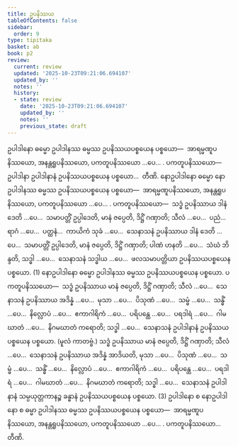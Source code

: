 ```yaml
---
title: ဥပနိဿယ
tableOfContents: false
sidebar:
  order: 9
type: tipitaka
basket: ab
book: p2
review:
  current: review
  updated: '2025-10-23T09:21:06.694107'
  updated_by: ''
  notes: ''
  history:
  - state: review
    date: '2025-10-23T09:21:06.694107'
    updated_by: ''
    notes: ''
    previous_state: draft
---
```



<ReviewStatus review={frontmatter.review} showDetails={true} />

<HypothesisAnnotation frontmatter={frontmatter} />

<DynamicBreadcrumb />

<Division number="26" book="p2" e="ch" v="38" p="345">

<Paragraph number="3590" book="p2">
ဥပါဒါနော ဓမ္မော ဥပါဒါနဿ ဓမ္မဿ ဥပနိဿယပစ္စယေန ပစ္စယော—  အာရမ္မဏူပနိဿယော, အနန္တရူပနိဿယော, ပကတူပနိဿယော …ပေ… . <Emphasis>ပကတူပနိဿယော</Emphasis>—  ဥပါဒါနာ ဥပါဒါနာနံ ဥပနိဿယပစ္စယေန ပစ္စယော…  တီဏိ.
</Paragraph>

</Division>
<Division number="27" book="p2" e="ch" v="38" p="345">

<Paragraph number="3591" book="p2">
နောဥပါဒါနော ဓမ္မော နောဥပါဒါနဿ ဓမ္မဿ ဥပနိဿယပစ္စယေန ပစ္စယော—  အာရမ္မဏူပနိဿယော, အနန္တရူပနိဿယော, ပကတူပနိဿယော …ပေ… . <Emphasis>ပကတူပနိဿယော</Emphasis>—  သဒ္ဓံ ဥပနိဿာယ ဒါနံ ဒေတိ …ပေ…  သမာပတ္တိံ ဥပ္ပါဒေတိ, မာနံ ဇပ္ပေတိ, ဒိဋ္ဌိံ ဂဏှာတိ; သီလံ …ပေ…  ပညံ…  ရာဂံ …ပေ…  ပတ္ထနံ…  ကာယိကံ သုခံ …ပေ…  သေနာသနံ ဥပနိဿာယ ဒါနံ ဒေတိ …ပေ…  သမာပတ္တိံ ဥပ္ပါဒေတိ, မာနံ ဇပ္ပေတိ, ဒိဋ္ဌိံ ဂဏှာတိ; ပါဏံ ဟနတိ …ပေ…  သံဃံ ဘိန္ဒတိ, သဒ္ဓါ …ပေ…  သေနာသနံ သဒ္ဓါယ …ပေ…  ဖလသမာပတ္တိယာ ဥပနိဿယပစ္စယေန ပစ္စယော. (1)
</Paragraph>

<Paragraph number="3592" book="p2">
နောဥပါဒါနော ဓမ္မော ဥပါဒါနဿ ဓမ္မဿ ဥပနိဿယပစ္စယေန ပစ္စယော. <Emphasis>ပကတူပနိဿယော</Emphasis>—  သဒ္ဓံ ဥပနိဿာယ မာနံ ဇပ္ပေတိ, ဒိဋ္ဌိံ ဂဏှာတိ; သီလံ …ပေ…  သေနာသနံ ဥပနိဿာယ အဒိန္နံ …ပေ…  မုသာ …ပေ…  ပိသုဏံ …ပေ…  သမ္ဖံ …ပေ…  သန္ဓိံ …ပေ…  နိလ္လောပံ …ပေ…  ဧကာဂါရိကံ …ပေ…  ပရိပန္ထေ …ပေ…  ပရဒါရံ …ပေ…  ဂါမဃာတံ …ပေ…  နိဂမဃာတံ ကရောတိ; သဒ္ဓါ …ပေ…  သေနာသနံ ဥပါဒါနာနံ ဥပနိဿယပစ္စယေန ပစ္စယော. (မူလံ ကာတဗ္ဗံ.) သဒ္ဓံ ဥပနိဿာယ မာနံ ဇပ္ပေတိ, ဒိဋ္ဌိံ ဂဏှာတိ; သီလံ …ပေ…  သေနာသနံ ဥပနိဿာယ အဒိန္နံ အာဒိယတိ, မုသာ …ပေ…  ပိသုဏံ …ပေ…  သမ္ဖံ …ပေ…  သန္ဓိံ …ပေ…  နိလ္လောပံ …ပေ…  ဧကာဂါရိကံ …ပေ…  ပရိပန္ထေ …ပေ…  ပရဒါရံ …ပေ…  ဂါမဃာတံ …ပေ…  နိဂမဃာတံ ကရောတိ; သဒ္ဓါ …ပေ…  သေနာသနံ ဥပါဒါနာနံ သမ္ပယုတ္တကာနဉ္စ ခန္ဓာနံ ဥပနိဿယပစ္စယေန ပစ္စယော. (3)
</Paragraph>

<Paragraph number="3593" book="p2">
ဥပါဒါနော စ နောဥပါဒါနော စ ဓမ္မာ ဥပါဒါနဿ ဓမ္မဿ ဥပနိဿယပစ္စယေန ပစ္စယော—  အာရမ္မဏူပနိဿယော, အနန္တရူပနိဿယော, ပကတူပနိဿယော …ပေ… . <Emphasis>ပကတူပနိဿယော</Emphasis>…  တီဏိ.
</Paragraph>
</Division>